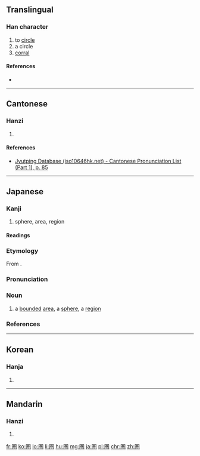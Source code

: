 {{also|圈}}
==Translingual==

===Han character===
{{Han char|rn=31|rad=囗|as=08|sn=11|four=|canj=田火手山 (WFQU), X田火手山 (XWFQU)|ids=⿴[[囗]][[巻]]}}

# to [[circle]]
# a circle
# [[corral]]

====References====
* {{Han ref|kx=0220.051|dkj=04815|hdz=10722.131|uh=570F|ud=22287}}

----

==Cantonese==

===Hanzi===
{{yue-hanzi|jyut=[[hyun1]]|y=hyun1}}

# {{defn|lang=yue|sort=囗08}}

====References====
* [http://www.iso10646hk.net/jp/document/download.jsp Jyutping Database (iso10646hk.net) - Cantonese Pronunciation List (Part 1), p. 85]

----

==Japanese==

===Kanji===
{{ja-kanji|grade=c|rs=囗08}}

# sphere, area, region

====Readings====
{{ja-readings
|goon=[[こん]] (kon) {{non-joyo-reading}}, [[ごん]] (gon) {{non-joyo-reading}}
|kanon=[[けん]] (ken)
|kun=[[かこい|かこ.い]] ([[圏い]], kako.i) {{non-joyo-reading}}
}}

===Etymology===
{{ja-kanjitab|yomi=o|けん}}
From {{etyl|ltc|ja|sort=けん}} {{m|zh|圏|tr=kyuen?||to circle something; a corral}}.

===Pronunciation===
{{ja-pron|yomi=kanon|けん|acc=1|acc_ref=DJR}}

===Noun===
{{ja-noun|けん}}

# a [[bounded]] [[area]], a [[sphere]], a [[region]]
#: {{ja-usex|首都'''圏'''|しゅと'''けん'''|the capital '''area''' → the Tokyo metropolitan '''region'''}}
#: {{ja-usex|英語'''圏'''|えいご'''けん'''|the English [language] '''area''' → the Anglophone '''world''', the Anglo'''sphere'''}}
#: {{ja-usex|この'''圏'''の構成は．．．|^この '''けん''' の こうせい は ．．．|The composition of this '''region'''...  {{qualifier|mathematics}}}}

===References===
<references/>

----

==Korean==

===Hanja===
{{ko-hanja|hangeul=권|rv=gwon|mr=kwŏn}}

# {{defn|lang=ko|sort=囗08}}

----

==Mandarin==

===Hanzi===
{{cmn-hanzi|pin=[[quān]] ([[quan1]])|wg=ch'üan<sup>1</sup>}}

# {{defn|lang=cmn|sort=囗08}}

[[fr:圏]]
[[ko:圏]]
[[lo:圏]]
[[li:圏]]
[[hu:圏]]
[[mg:圏]]
[[ja:圏]]
[[pl:圏]]
[[chr:圏]]
[[zh:圏]]